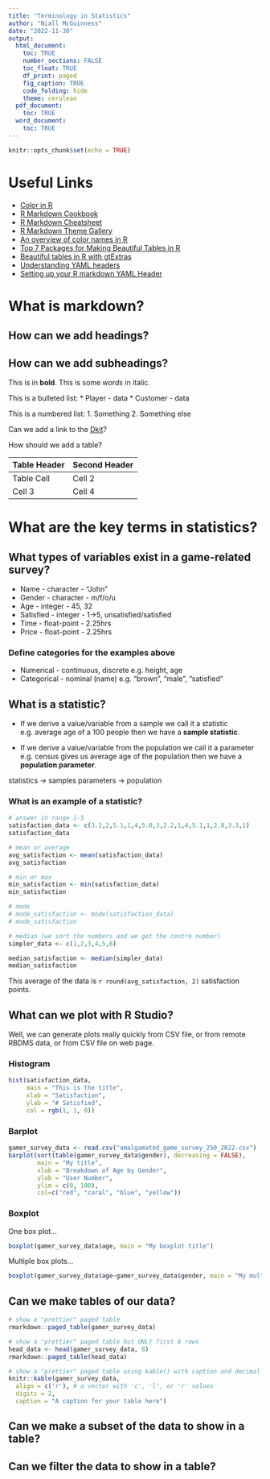 ```yaml
---
title: "Terminology in Statistics"
author: "Niall McGuinness"
date: "2022-11-30"
output:
  html_document:
    toc: TRUE
    number_sections: FALSE
    toc_float: TRUE
    df_print: paged
    fig_caption: TRUE
    code_folding: hide
    theme: cerulean
  pdf_document:
    toc: TRUE
  word_document:
    toc: TRUE
---
```


```r
knitr::opts_chunk$set(echo = TRUE)
```

# Useful Links

* [Color in R](https://www.programiz.com/r/colors#:~:text=We%20define%20a%20color%20as,and%20%23000000%20would%20be%20black.)
* [R Markdown Cookbook](https://bookdown.org/yihui/rmarkdown-cookbook/)
* [R Markdown Cheatsheet](https://www.rstudio.com/wp-content/uploads/2015/02/rmarkdown-cheatsheet.pdf)
* [R Markdown Theme Gallery](https://www.datadreaming.org/post/r-markdown-theme-gallery/)
* [An overview of color names in R](https://r-graph-gall
   ery.com/42-colors-names.html)
* [Top 7 Packages for Making Beautiful Tables in R](https://towardsdatascience.com/top-7-packages-for-making-beautiful-tables-in-r-7683d054e541)
* [Beautiful tables in R with gtExtras](https://themockup.blog/posts/2022-06-13-gtextras-cran/)
* [Understanding YAML headers](https://zsmith27.github.io/rmarkdown_crash-course/lesson-4-yaml-headers.html)
* [Setting up your R markdown YAML Header](https://zsmith27.github.io/rmarkdown_crash-course/lesson-4-yaml-headers.html)

# What is markdown?

## How can we add headings?

## How can we add subheadings?

This is in **bold**. This is some *words* in italic.

This is a bulleted list:
* Player - data
* Customer - data

This is a numbered list:
1. Something
2. Something else

Can we add a link to the [Dkit]("www.dkit.ie")?

How should we add a table?

Table Header | Second Header
------------- | -------------
Table Cell | Cell 2
Cell 3 | Cell 4 

# What are the key terms in statistics?

## What types of variables exist in a game-related survey?

* Name - character - "John"
* Gender - character - m/f/o/u
* Age - integer - 45, 32
* Satisfied - integer - 1->5, unsatisfied/satisfied
* Time - float-point - 2.25hrs
* Price - float-point - 2.25hrs

### Define categories for the examples above

* Numerical - continuous, discrete e.g. height, age
* Categorical - nominal (name) e.g. "brown", "male", "satisfied"

## What is a statistic? 

* If we derive a value/variable from a sample we call it a statistic
e.g. average age of a 100 people then we have a **sample statistic**.

* If we derive a value/variable from the population we call it a parameter
e.g. census gives us average age of the population then we have a **population parameter**.

statistics -> samples
parameters -> population

### What is an example of a statistic?

```r
# answer in range 1-5
satisfaction_data <- c(3.2,2,5.1,1,4,5.0,3,2.2,1,4,5.1,1,2.8,3.3,1)
satisfaction_data

# mean or average
avg_satisfaction <- mean(satisfaction_data)
avg_satisfaction

# min or max
min_satisfaction <- min(satisfaction_data)
min_satisfaction

# mode
# mode_satisfaction <- mode(satisfaction_data)
# mode_satisfaction

# median (we sort the numbers and we get the centre number)
simpler_data <- c(1,2,3,4,5,6)

median_satisfaction <- median(simpler_data)
median_satisfaction
```

This average of the data is `r round(avg_satisfaction, 2)` satisfaction points.


## What can we plot with R Studio?

Well, we can generate plots really quickly from CSV file, or from remote RBDMS data, or from CSV file on web page.

### Histogram

```r
hist(satisfaction_data,
     main = "This is the title",
     xlab = "Satisfaction",
     ylab = "# Satisfied",
     col = rgb(1, 1, 0))
```

### Barplot

```r
gamer_survey_data <- read.csv("amalgamated_game_survey_250_2022.csv")
barplot(sort(table(gamer_survey_data$gender), decreasing = FALSE),
        main = "My title",
        xlab = "Breakdown of Age by Gender",
        ylab = "User Number",
        ylim = c(0, 100),
        col=c("red", "coral", "blue", "yellow"))

```


### Boxplot
One box plot...
```r
boxplot(gamer_survey_data$age, main = "My boxplot title")
```

Multiple box plots...
```r
boxplot(gamer_survey_data$age~gamer_survey_data$gender, main = "My multi-boxplot title")
```

## Can we make tables of our data?

```r
# show a "prettier" paged table
rmarkdown::paged_table(gamer_survey_data)

# show a "prettier" paged table but ONLY first 8 rows
head_data <- head(gamer_survey_data, 8)
rmarkdown::paged_table(head_data)

# show a "prettier" paged table using kable() with caption and decimal digit max length and alignment = centre
knitr::kable(gamer_survey_data,
  align = c('r'), # a vector with 'c', 'l', or 'r' values
  digits = 2,
  caption = "A caption for your table here")
```
## Can we make a subset of the data to show in a table?

## Can we filter the data to show in a table?




















